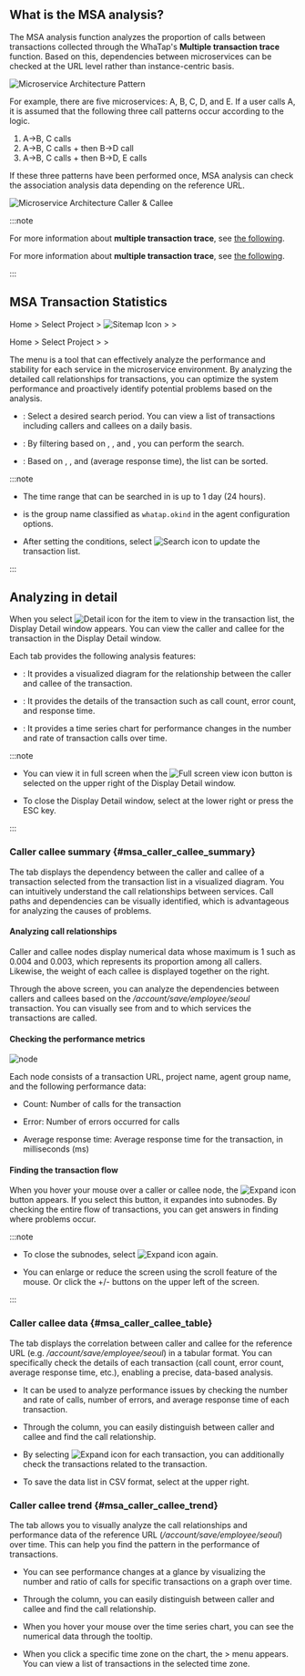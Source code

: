 ## What is the MSA analysis?

The MSA analysis function analyzes the proportion of calls between transactions collected through the WhaTap's **Multiple transaction trace** function. Based on this, dependencies between microservices can be checked at the URL level rather than instance-centric basis.

![Microservice Architecture Pattern](https://img.whatap.io/media/images/whatap_application_analysis_msa_pattern.png)

For example, there are five microservices: A, B, C, D, and E. If a user calls A, it is assumed that the following three call patterns occur according to the logic. 

1. A→B, C calls
2. A→B, C calls + then B→D call
3. A→B, C calls + then B→D, E calls 

If these three patterns have been performed once, MSA analysis can check the association analysis data depending on the reference URL.

![Microservice Architecture Caller & Callee](https://img.whatap.io/media/images/whatap_application_analysis_msa_caller_callee.png)

:::note

<InDoc product="kubernetes">

For more information about **multiple transaction trace**, see [the following](../java/trs-multi-trace).

</InDoc>

<Xclude product="kubernetes">

For more information about **multiple transaction trace**, see [the following](trs-multi-trace).

</Xclude>

:::

## MSA Transaction Statistics

<Xclude product="kubernetes">

Home &gt; Select Project &gt; ![Sitemap Icon](/img/ic-sitemap.svg) <Cmdname sid="sitemap" className="uitext" /> &gt; <Cmdname sid="side_analysis" className="uitext" /> &gt; <Cmdname sid="side_msa" className="uitext" />

</Xclude>

<InDoc product="kubernetes">

Home &gt; Select Project &gt; <Cmdname sid="side_analysis" className="uitext" /> &gt; <Cmdname sid="side_msa" className="uitext" />

</InDoc>

The <Cmdname sid="side_msa" className="uitext" /> menu is a tool that can effectively analyze the performance and stability for each service in the microservice environment. By analyzing the detailed call relationships for transactions, you can optimize the system performance and proactively identify potential problems based on the analysis.

<InDoc product="kubernetes"><ImgLang img='whatap_application_analysis_msa_2.png' desc='MSA Analysis' /></InDoc>

<Xclude product="kubernetes"><ImgLang img="apm-analysis-msa-list.png" desc="MSA Analysis" /></Xclude>

- <Cmdname sid="time_selector" className="uitext" />: Select a desired search period. You can view a list of transactions including callers and callees on a daily basis.

- <Cmdname sid="filter" className="uitext" />: By filtering based on <Cmdname sid="TTL06356" className="uitext" />, <Cmdname sid="spec" className="uitext" />, and <Cmdname sid="TTL06918" className="uitext" />, you can perform the search.

- <Cmdname sid="order_by" className="uitext" />: Based on <Cmdname sid="count" className="uitext" />, <Cmdname sid="error" className="uitext" />, and <Cmdname sid="timeAvg" className="uitext" /> (average response time), the list can be sorted.

:::note

- The time range that can be searched in <Cmdname sid="time_selector" className="uitext" /> is up to 1 day (24 hours).

- <Cmdname sid="TTL06356" className="uitext" /> is the group name classified as `whatap.okind` in the agent configuration options.

- After setting the conditions, select ![Search icon](/img/ico-btn-search.png) to update the transaction list.

:::

## Analyzing in detail

When you select ![Detail icon](/img/ic-pageview.svg) for the item to view in the transaction list, the Display Detail window appears. You can view the caller and callee for the transaction in the Display Detail window. 

<InDoc product="kubernetes"><ImgLang img="k8s-analysis-msa-detail.png" desc="MSA Analysis" /></InDoc>

<Xclude product="kubernetes"><ImgLang img="apm-analysis-msa-detail.png" desc="MSA Analysis" /></Xclude>

Each tab provides the following analysis features:

- <Cmdname sid="msa_caller_callee_summary" className="uitext" />: It provides a visualized diagram for the relationship between the caller and callee of the transaction.

- <Cmdname sid="msa_caller_callee_table" className="uitext" />: It provides the details of the transaction such as call count, error count, and response time.

- <Cmdname sid="msa_caller_callee_trend" className="uitext" />: It provides a time series chart for performance changes in the number and rate of transaction calls over time.

:::note

- You can view it in full screen when the ![Full screen view icon](/img/ico-detail-mode.svg) button is selected on the upper right of the Display Detail window.

- To close the Display Detail window, select <Cmdname sid="confirm" className="uitext" /> at the lower right or press the ESC key.

:::

### Caller callee summary {#msa_caller_callee_summary}

The <Cmdname sid="msa_caller_callee_summary" className="uitext" /> tab displays the dependency between the caller and callee of a transaction selected from the transaction list in a visualized diagram. You can intuitively understand the call relationships between services. Call paths and dependencies can be visually identified, which is advantageous for analyzing the causes of problems.

#### Analyzing call relationships

<InDoc product="kubernetes"><ImgLang img='whatap_application_analysis_msa_3.png' desc='Caller callee summary' /></InDoc>

<Xclude product="kubernetes"><ImgLang img='apm-analysis-msa-caller-callee-summary.png' desc='Caller callee summary' /></Xclude>

Caller and callee nodes display numerical data whose maximum is 1 such as 0.004 and 0.003, which represents its proportion among all callers. Likewise, the weight of each callee is displayed together on the right. 

Through the above screen, you can analyze the dependencies between callers and callees based on the _/account/save/employee/seoul_ transaction. You can visually see from and to which services the transactions are called.

#### Checking the performance metrics

![node](/img/apm-analysis-msa-caller-callee-node.png)

Each node consists of a transaction URL, project name, agent group name, and the following performance data:

- <UI>Count</UI>: Number of calls for the transaction

- <UI>Error</UI>: Number of errors occurred for calls

- Average response time: Average response time for the transaction, in milliseconds (ms)

#### Finding the transaction flow

When you hover your mouse over a caller or callee node, the ![Expand icon](/img/right-arrow.svg) button appears. If you select this button, it expandes into subnodes. By checking the entire flow of transactions, you can get answers in finding where problems occur.

<InDoc product="kubernetes"><ImgLang img='whatap_application_analysis_msa_4.png' desc='Caller Callee - Expand child node details' /></InDoc>

<Xclude product="kubernetes"><ImgLang img='apm-analysis-msa-caller-callee-summary-extend.png' desc='Caller callee summary' /></Xclude>

:::note

- To close the subnodes, select ![Expand icon](/img/right-arrow.svg) again.

- You can enlarge or reduce the screen using the scroll feature of the mouse. Or click the +/- buttons on the upper left of the screen.

:::

### Caller callee data {#msa_caller_callee_table}

The <Cmdname sid="msa_caller_callee_table" className="uitext" /> tab displays the correlation between caller and callee for the reference URL (e.g. */account/save/employee/seoul*) in a tabular format. You can specifically check the details of each transaction (call count, error count, average response time, etc.), enabling a precise, data-based analysis.

<InDoc product="kubernetes"><ImgLang img='whatap_application_analysis_msa_5.png' desc='correlation between callers and callees' /></InDoc>

<Xclude product="kubernetes"><ImgLang img='apm-analysis-msa-caller-callee-data.png' desc='Caller callee summary' /></Xclude>

- It can be used to analyze performance issues by checking the number and rate of calls, number of errors, and average response time of each transaction.

- Through the <Cmdname sid="type" className="uitext" /> column, you can easily distinguish between caller and callee and find the call relationship.

- By selecting ![Expand icon](/img/ic-caret-right.svg) for each transaction, you can additionally check the transactions related to the transaction. 

- To save the data list in CSV format, select <Cmdname sid="download_csv" className="uitext" /> at the upper right.

### Caller callee trend {#msa_caller_callee_trend}

The <Cmdname sid="msa_caller_callee_trend" className="uitext" /> tab allows you to visually analyze the call relationships and performance data of the reference URL (*/account/save/employee/seoul*) over time. This can help you find the pattern in the performance of transactions.

<InDoc product="kubernetes"><ImgLang img='whatap_application_analysis_msa_6.png' desc='Caller callee trend' /></InDoc>

<Xclude product="kubernetes"><ImgLang img='apm-analysis-msa-caller-callee-trend.png' desc='Caller callee summary' /></Xclude>

- You can see performance changes at a glance by visualizing the number and ratio of calls for specific transactions on a graph over time.

- Through the <Cmdname sid="type" className="uitext" /> column, you can easily distinguish between caller and callee and find the call relationship.

- When you hover your mouse over the time series chart, you can see the numerical data through the tooltip. 

- When you click a specific time zone on the chart, the <Cmdname sid="side_analysis" className="uitext" /> &gt; <Cmdname sid="side_txSearch" className="uitext" /> menu appears. You can view a list of transactions in the selected time zone.
